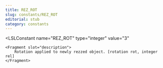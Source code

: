 ```yaml
---
title: REZ_ROT
slug: constants/REZ_ROT
editorial: stub
category: constants
---
```


<LSLConstant
	name="REZ_ROT"
	type="integer"
	value="3"
>
	<Fragment slot="description">
		Rotation applied to newly rezzed object. [rotation rot, integer rel]
	</Fragment>
</LSLConstant>
